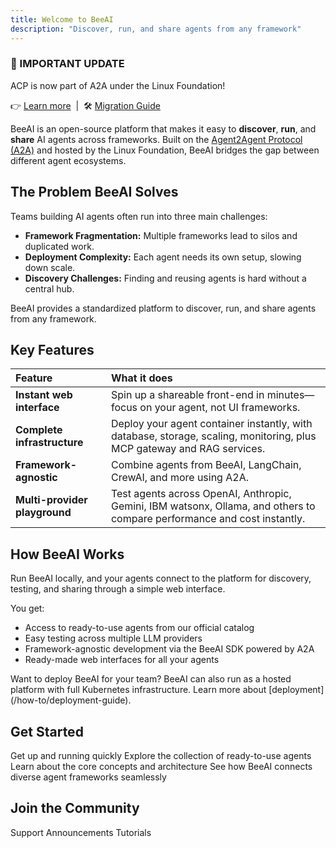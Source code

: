 ```yaml
---
title: Welcome to BeeAI
description: "Discover, run, and share agents from any framework"
---
```


<Info>

### 🚀 IMPORTANT UPDATE

ACP is now part of A2A under the Linux Foundation!

👉 [Learn more](https://github.com/orgs/i-am-bee/discussions/5) &nbsp;|&nbsp; 🛠️ [Migration Guide](/community-and-support/acp-a2a-migration-guide)

</Info>

BeeAI is an open-source platform that makes it easy to **discover**, **run**, and **share** AI agents across frameworks. Built on the [Agent2Agent Protocol (A2A)](https://github.com/a2aproject/A2A) and hosted by the Linux Foundation, BeeAI bridges the gap between different agent ecosystems.

## The Problem BeeAI Solves

Teams building AI agents often run into three main challenges:
- **Framework Fragmentation:** Multiple frameworks lead to silos and duplicated work.
- **Deployment Complexity:** Each agent needs its own setup, slowing down scale.
- **Discovery Challenges:** Finding and reusing agents is hard without a central hub.

BeeAI provides a standardized platform to discover, run, and share agents from any framework.

## Key Features

| Feature | What it does |
| :------ | :----------- |
| **Instant web interface** | Spin up a shareable front-end in minutes—focus on your agent, not UI frameworks. |
| **Complete infrastructure** | Deploy your agent container instantly, with database, storage, scaling, monitoring, plus MCP gateway and RAG services. |
| **Framework-agnostic** | Combine agents from BeeAI, LangChain, CrewAI, and more using A2A. |
| **Multi-provider playground** | Test agents across OpenAI, Anthropic, Gemini, IBM watsonx, Ollama, and others to compare performance and cost instantly. |

## How BeeAI Works

Run BeeAI locally, and your agents connect to the platform for discovery, testing, and sharing through a simple web interface.

You get:
- Access to ready-to-use agents from our official catalog  
- Easy testing across multiple LLM providers  
- Framework-agnostic development via the BeeAI SDK powered by A2A  
- Ready-made web interfaces for all your agents  

<Note>
Want to deploy BeeAI for your team? BeeAI can also run as a hosted platform with full Kubernetes infrastructure. Learn more about [deployment](/how-to/deployment-guide).
</Note>

## Get Started

<CardGroup cols={2}>
  <Card title="Quickstart" icon="rocket" href="/introduction/quickstart">
    Get up and running quickly
  </Card>
  <Card title="Agent Library" icon="robot" href="https://beeai.dev/agents">
    Explore the collection of ready-to-use agents
  </Card>
  <Card title="Architecture" icon="sitemap" href="/concepts/architecture">
    Learn about the core concepts and architecture
  </Card>
  <Card
    title="Agent2Agent (A2A) Protocol"
    icon="network-wired"
    href="https://agentcommunicationprotocol.dev"
  >
   See how BeeAI connects diverse agent frameworks seamlessly
  </Card>
</CardGroup>

## Join the Community

<CardGroup cols={3}>
  <Card title="Discord" icon="discord" href="https://discord.gg/NradeA6ZNF">
    Support
  </Card>
  <Card
    title="Bluesky"
    icon="bluesky"
    href="https://bsky.app/profile/beeaiagents.bsky.social"
  >
    Announcements
  </Card>
  <Card title="Youtube" icon="youtube" href="https://youtube.com/@BeeAIAgents">
    Tutorials
  </Card>
</CardGroup>
